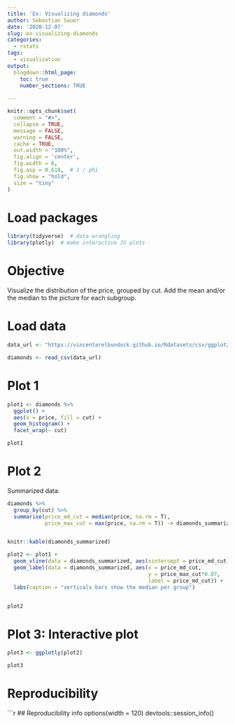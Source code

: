 ```yaml
---
title: 'Ex: Visualizing diamonds'
author: Sebastian Sauer
date: '2020-12-07'
slug: ex-visualizing-diamonds
categories:
  - rstats
tags:
  - visualization
output:
  blogdown::html_page:
    toc: true
    number_sections: TRUE
    
---
```




```r
knitr::opts_chunk$set(
  comment = "#>",
  collapse = TRUE,
  message = FALSE,
  warning = FALSE,
  cache = TRUE,
  out.width = "100%",
  fig.align = 'center',
  fig.width = 6,
  fig.asp = 0.618,  # 1 / phi
  fig.show = "hold",
  size = "tiny"
)
```



# Load packages

```r
library(tidyverse)  # data wrangling
library(plotly)  # make interactive JS plots
```


# Objective

Visualize the distribution of the price, grouped by cut. Add the mean and/or the median to the picture for each subgroup.

# Load data


```r
data_url <- "https://vincentarelbundock.github.io/Rdatasets/csv/ggplot2/diamonds.csv"
```

```r
diamonds <- read_csv(data_url)
```


# Plot 1

```r
plot1 <- diamonds %>% 
  ggplot() + 
  aes(x = price, fill = cut) +
  geom_histogram() +
  facet_wrap(~ cut)

plot1
```

# Plot 2

Summarized data:

```r
diamonds %>% 
  group_by(cut) %>% 
  summarise(price_md_cut = median(price, na.rm = T),
            price_max_cut = max(price, na.rm = T)) -> diamonds_summarized


knitr::kable(diamonds_summarized)
```



```r
plot2 <- plot1 + 
  geom_vline(data = diamonds_summarized, aes(xintercept = price_md_cut)) +
  geom_label(data = diamonds_summarized, aes(x = price_md_cut,
                                             y = price_max_cut*0.07,
                                             label = price_md_cut)) +
  labs(caption = "verticals bars show the median per group")


plot2
```


# Plot 3: Interactive plot



```r
plot3 <- ggplotly(plot2)

plot3
```




# Reproducibility

```r
## Reproducibility info
options(width = 120)
devtools::session_info()


